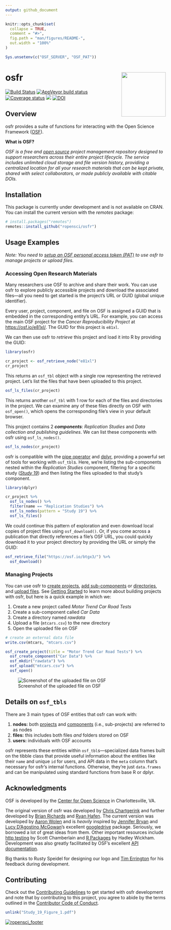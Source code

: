 ```yaml
---
output: github_document
---
```


<!-- README.md is generated from README.Rmd. Please edit that file -->

```r
knitr::opts_chunk$set(
  collapse = TRUE,
  comment = "#>",
  fig.path = "man/figures/README-",
  out.width = "100%"
)

Sys.unsetenv(c("OSF_SERVER", "OSF_PAT"))
```

# osfr <a href="http://ropensci/osfr.io/osfr"><img src="man/figures/logo.png" align="right" height="139" /></a>

[![Build Status](https://travis-ci.com/ropensci/osfr.svg)](https://travis-ci.com/ropensci/osfr)
[![AppVeyor build status](https://ci.appveyor.com/api/projects/status/github/ropensci/osfr?branch=master&svg=true)](https://ci.appveyor.com/project/aaronwolen/osfr)
[![Coverage status](https://codecov.io/gh/ropensci/osfr/branch/master/graph/badge.svg)](https://codecov.io/github/ropensci/osfr?branch=master)
[![](https://badges.ropensci.org/279_status.svg)](https://github.com/ropensci/software-review/issues/279)
[![DOI](https://zenodo.org/badge/42329785.svg)](https://zenodo.org/badge/latestdoi/42329785)

## Overview

osfr provides a suite of functions for interacting with the Open Science Framework ([OSF][osf]).

**What is OSF?**

*OSF is a free and [open source][osf-gh] project management repository designed to support researchers across their entire project lifecycle. The service includes unlimited cloud storage and file version history, providing a centralized location for all your research materials that can be kept private, shared with select collaborators, or made publicly available with citable DOIs.*

## Installation

This package is currently under development and is not available on CRAN. You can install the current version with the *remotes* package:

``` r
# install.packages("remotes")
remotes::install_github("ropensci/osfr")
```

## Usage Examples

*Note: You need to [setup an OSF personal access token (PAT)][auth] to use osfr to manage projects or upload files.*

### Accessing Open Research Materials

Many researchers use OSF to archive and share their work. You can use osfr to explore publicly accessible projects and download the associated files---all you need to get started is the project's URL or GUID (global unique identifier).

Every user, project, component, and file on OSF is assigned a GUID that is embedded in the corresponding entity's URL. For example, you can access the main OSF project for the *Cancer Reproducibility Project* at <https://osf.io/e81xl/>. The GUID for this project is `e81xl`.

We can then use osfr to *retrieve* this project and load it into R by providing the GUID:

```r
library(osfr)

cr_project <- osf_retrieve_node("e81xl")
cr_project
```

This returns an `osf_tbl` object with a single row representing the retrieved project. Let's list the files that have been uploaded to this project.

```r
osf_ls_files(cr_project)
```

This returns another `osf_tbl` with 1 row for each of the files and directories in the project. We can examine any of these files directly on OSF with `osf_open()`, which opens the corresponding file's view in your default browser.

This project contains 2 ***components***: *Replication Studies* and *Data collection and publishing guidelines*. We can list these components with osfr using `osf_ls_nodes()`.

```r
osf_ls_nodes(cr_project)
```

osfr is compatible with the [pipe operator][magrittr] and [dplyr][], providing a powerful set of tools for working with `osf_tbl`s. Here, we're listing the sub-components nested within the *Replication Studies* component, filtering for a specific study ([*Study 19*](https://osf.io/7zqxp/)) and then listing the files uploaded to that study's component.

```r
library(dplyr)

cr_project %>%
  osf_ls_nodes() %>%
  filter(name == "Replication Studies") %>%
  osf_ls_nodes(pattern = "Study 19") %>%
  osf_ls_files()
```

We could continue this pattern of exploration and even download local copies of project files using `osf_download()`. Or, if you come across a publication that  directly references a file's OSF URL, you could quickly download it to your project directory by providing the URL or simply the GUID:

```r
osf_retrieve_file("https://osf.io/btgx3/") %>% 
  osf_download()
```


### Managing Projects

You can use osfr to [create projects][osf-create], [add sub-components][osf-create] or [directories][osf-mkdir], and [upload files][osf-upload]. See [Getting Started][getting-started] to learn more about building projects with osfr, but here is a quick example in which we:

1. Create a new project called *Motor Trend Car Road Tests*
2. Create a sub-component called *Car Data*
3. Create a directory named *rawdata*
4. Upload a file (`mtcars.csv`) to the new directory
5. Open the uploaded file on OSF

```r
# create an external data file
write.csv(mtcars, "mtcars.csv")

osf_create_project(title = "Motor Trend Car Road Tests") %>%
  osf_create_component("Car Data") %>%
  osf_mkdir("rawdata") %>%
  osf_upload("mtcars.csv") %>%
  osf_open()
```

![Screenshot of the uploaded file on OSF](man/figures/screen-shot.png)

## Details on `osf_tbls`

There are 3 main types of OSF entities that osfr can work with:

1. **nodes:** both [projects][help-proj] and [components][help-comp] (i.e., sub-projects) are referred to as nodes
2. **files:** this includes both files *and* folders stored on OSF
3. **users:** individuals with OSF accounts

osfr represents these entities within `osf_tbl`s---specialized data frames built on the tibble class that provide useful information about the entities like their `name` and unique `id` for users, and API data in the `meta` column that's necessary for osfr's internal functions. Otherwise, they're just `data.frames` and can be manipulated using standard functions from base R or dplyr.

## Acknowledgments

OSF is developed by the [Center for Open Science][cos] in Charlottesville, VA.

The original version of osfr was developed by [Chris Chartgerink][chris] and further developed by [Brian Richards][brian] and [Ryan Hafen][ryan]. The current version was developed by [Aaron Wolen][aaron] and is *heavily* inspired by [Jennifer Bryan][jenny] and [Lucy D'Agostino McGowan][lucy]'s excellent [googledrive][] package. Seriously, we borrowed a lot of great ideas from them. Other important resources include [http testing](https://ropensci.github.io/http-testing-book/) by Scott Chamberlain and [R Packages](http://r-pkgs.had.co.nz) by Hadley Wickham. Development was also greatly facilitated by OSF's excellent [API documentation][osf-api].

Big thanks to Rusty Speidel for designing our logo and [Tim Errington][tim] for his feedback during development.

## Contributing

Check out the [Contributing Guidelines](.github/CONTRIBUTING.md) to get started with osfr development and note that by contributing to this project, you agree to abide by the terms outlined in the [Contributor Code of Conduct](.github/CODE_OF_CONDUCT.md).

```r
unlink("Study_19_Figure_1.pdf")
```

[![ropensci_footer](https://ropensci.org/public_images/ropensci_footer.png)](https://ropensci.org)

<!-- links -->
[osf]: https://osf.io "Open Science Framework"
[cos]: https://cos.io "Center for Open Science"
[osf-gh]: https://github.com/CenterForOpenScience/osf.io "OSF's GitHub Repository"
[osf-api]: https://developer.osf.io "OSF API Documentation"
[help]: http://help.osf.io "OSF Support"
[help-proj]: https://help.osf.io/hc/en-us/articles/360019737594-Create-a-Project "OSF: Create a Project"
[help-comp]: https://help.osf.io/hc/en-us/articles/360019737614-Create-Components "OSF: Create a Component"
[magrittr]: https://magrittr.tidyverse.org
[dplyr]: https://dplyr.tidyverse.org
[googledrive]: https://googledrive.tidyverse.org
[tibble]: https://tibble.tidyverse.org

[chris]: https://github.com/chartgerink
[brian]: https://github.com/bgrich
[ryan]: https://github.com/hafen
[aaron]: https://github.com/aaronwolen
[jenny]: https://github.com/jennybc
[lucy]: https://github.com/lucymcgowan
[tim]: https://github.com/timerrington

[getting-started]: http://ropensci/osfr.io/osfr/articles/getting_started.html
[auth]: http://ropensci/osfr.io/osfr/articles/auth.html

[osf-create]: https://ropensci/osfr.io/osfr/reference/osf_create.html
[osf-mkdir]: https://ropensci/osfr.io/osfr/reference/osf_mkdir.html
[osf-upload]: https://ropensci/osfr.io/osfr/reference/osf_upload.html
